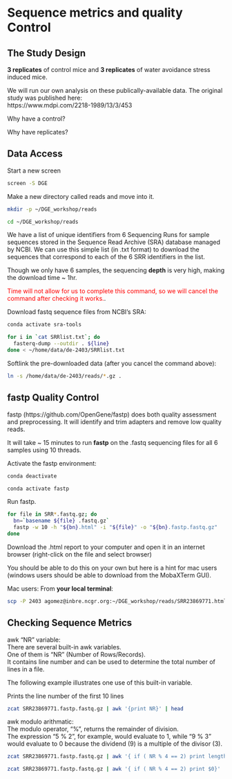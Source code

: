 
# Sequence metrics and quality Control

## The Study Design

**3 replicates** of control mice and **3 replicates** of water avoidance stress induced mice.  

We will run our own analysis on these publically-available data. The original study was published here:   
https://www.mdpi.com/2218-1989/13/3/453

Why have a control?

Why have replicates?


## Data Access

Start a new screen 
```bash
screen -S DGE
```

Make a new directory called reads and move into it.

```bash
mkdir -p ~/DGE_workshop/reads

cd ~/DGE_workshop/reads
```


We have a list of unique identifiers from 6 Sequencing Runs for sample sequences stored in the Sequence Read Archive (SRA) database managed by NCBI. We can use this simple list (in .txt format) to download the sequences that correspond to each of the 6 SRR identifiers in the list.  

Though we only have 6 samples, the sequencing **depth** is very high, making the download time ~ 1hr. 

<span style="color:red">Time will not allow for us to complete this command, so we will cancel the command after checking it works.</span>. 


Download fastq sequence files from NCBI's SRA:
```bash
conda activate sra-tools

for i in `cat SRRlist.txt`; do
  fasterq-dump --outdir . ${line}
done < ~/home/data/de-2403/SRRlist.txt
```

Softlink the pre-downloaded data (after you cancel the command above):
```bash
ln -s /home/data/de-2403/reads/*.gz .
```

## fastp Quality Control  

fastp (https://github.com/OpenGene/fastp) does both quality assessment and preprocessing. It will identify and trim adapters and remove low quality reads.

It will take ~ 15 minutes to run **fastp** on the .fastq sequencing files for all 6 samples using 10 threads.  

Activate the fastp environment:
```bash
conda deactivate

conda activate fastp
```


Run fastp.

```bash
for file in SRR*.fastq.gz; do
  bn=`basename ${file} .fastq.gz`
  fastp -w 10 -h "${bn}.html" -i "${file}" -o "${bn}.fastp.fastq.gz"
done
```


Download the .html report to your computer and open it in an internet browser (right-click on the file and select browser)


You should be able to do this on your own but here is a hint for mac users (windows users should be able to download from the MobaXTerm GUI).

Mac users: From **your local terminal**:
```bash
scp -P 2403 agomez@inbre.ncgr.org:~/DGE_workshop/reads/SRR23869771.html
```


## Checking Sequence Metrics

awk "NR" variable:  
There are several built-in awk variables.  
One of them is "NR" (Number of Rows/Records).  
It contains line number and can be used to determine the total number of lines in a file.  


The following example illustrates one use of this built-in variable.

Prints the line number of the first 10 lines
```bash
zcat SRR23869771.fastp.fastq.gz | awk '{print NR}' | head
```

awk modulo arithmatic:  
The modulo operator, "%", returns the remainder of division.  
The expression "5 % 2", for example, would evaluate to 1, while "9 % 3" would evaluate to 0 because the dividend (9) is a multiple of the divisor (3).

```bash
zcat SRR23869771.fastp.fastq.gz | awk '{ if ( NR % 4 == 2) print length ($1)}' | head
```


```bash
zcat SRR23869771.fastp.fastq.gz | awk '{ if ( NR % 4 == 2) print $0}' | wc -l
```








